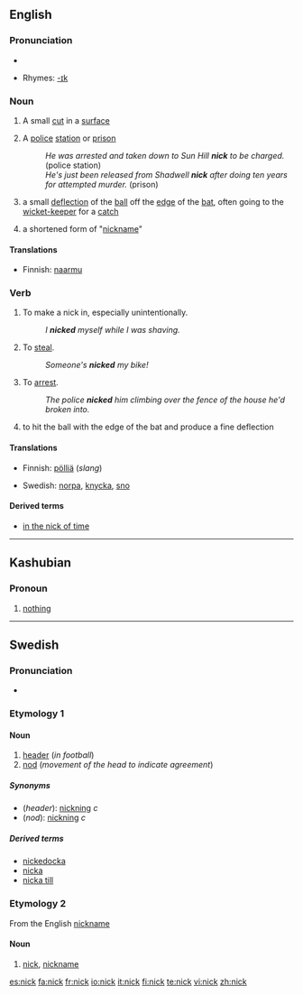 {{see|Nick}}
{{wikipedia}}
==English==

===Pronunciation===
* {{audio|en-us-nick.ogg|Audio (US)}}

* Rhymes: [[Rhymes:English:-ɪk|-ɪk]]

===Noun===
{{en-noun}}

# A small [[cut]] in a [[surface]]
# {{UK|slang}} A [[police]] [[station]] or [[prison]]
#: ''He was arrested and taken down to Sun Hill '''nick''' to be charged.'' (police station)
#: ''He's just been released from Shadwell '''nick''' after doing ten years for attempted murder.'' (prison)
# {{cricket}} a small [[deflection]] of the [[ball]] off the [[edge]] of the [[bat]], often going to the [[wicket-keeper]] for a [[catch]]
# a shortened form of "[[nickname]]"

====Translations====
{{trans-top|A small cut in a surface}}
* Finnish: [[naarmu]]
{{trans-mid}}
{{trans-bottom}}

===Verb===
{{en-verb}}

# {{transitive}} To make a nick in, especially unintentionally.
#: ''I '''nicked''' myself while I was shaving.''
# {{transitive|slang}} To [[steal]].
#: ''Someone's '''nicked''' my bike!''
# {{transitive|UK|slang}} To [[arrest]].
#: ''The police '''nicked''' him climbing over the fence of the house he'd broken into.''
# {{transitive|cricket}} to hit the ball with the edge of the bat and produce a fine deflection

====Translations====
{{trans-top|To steal}}
* Finnish: [[pölliä]] (''slang'')
{{trans-mid}}
* Swedish: [[norpa]], [[knycka]], [[sno]]
{{trans-bottom}}

====Derived terms====
* [[in the nick of time]]

----

==Kashubian==

===Pronoun===
{{infl|csb|pronoun}}

# [[nothing]]

----

==Swedish==

===Pronunciation===
* {{audio|Sv-nick.ogg|audio}}

===Etymology 1===
{{rfe|lang=sv}}

====Noun====
{{sv-noun-reg-ar}}
{{infl|sv|noun|g=c}}

# [[header]] (''in football'')
# [[nod]] (''movement of the head to indicate agreement'')

=====Synonyms=====
* (''header''): [[nickning]] ''c''
* (''nod''): [[nickning]] ''c''

=====Derived terms=====
* [[nickedocka]]
* [[nicka]]
* [[nicka till]]

===Etymology 2===
From the English [[nickname]]

====Noun====
{{infl|sv|noun|g=n}}
{{sv-noun-n-zero}}

# {{slang|lang=sv}} [[nick]], [[nickname]]

[[es:nick]]
[[fa:nick]]
[[fr:nick]]
[[io:nick]]
[[it:nick]]
[[fi:nick]]
[[te:nick]]
[[vi:nick]]
[[zh:nick]]
